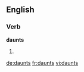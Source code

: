 
==English==

===Verb===
'''daunts'''

# {{third-person singular of|daunt}}

[[de:daunts]]
[[fr:daunts]]
[[vi:daunts]]